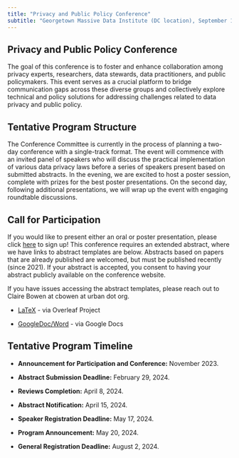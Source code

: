 ```yaml
---
title: "Privacy and Public Policy Conference"
subtitle: "Georgetown Massive Data Institute (DC location), September 13-14, 2024"
---
```


## Privacy and Public Policy Conference

The goal of this conference is to foster and enhance collaboration among privacy experts, researchers, data stewards, data practitioners, and public policymakers. This event serves as a crucial platform to bridge communication gaps across these diverse groups and collectively explore technical and policy solutions for addressing challenges related to data privacy and public policy.

## **Tentative Program Structure**

The Conference Committee is currently in the process of planning a two-day conference with a single-track format. The event will commence with an invited panel of speakers who will discuss the practical implementation of various data privacy laws before a series of speakers present based on submitted abstracts. In the evening, we are excited to host a poster session, complete with prizes for the best poster presentations. On the second day, following additional presentations, we will wrap up the event with engaging roundtable discussions.

## **Call for Participation**

If you would like to present either an oral or poster presentation, please click [here](https://docs.google.com/forms/d/e/1FAIpQLSe3JWSrB8U0adk_INZ5eQaMaeGV7-P5muDX_LUXKoRp72x89w/viewform) to sign up! This conference requires an extended abstract, where we have links to abstract templates are below. Abstracts based on papers that are already published are welcomed, but must be published recently (since 2021). If your abstract is accepted, you consent to having your abstract publicly available on the conference website.

If you have issues accessing the abstract templates, please reach out to Claire Bowen at cbowen at urban dot org.

-   [LaTeX](https://www.overleaf.com/read/kvwpjnsqyybh#a2f234) - via Overleaf Project

-   [GoogleDoc/Word](https://docs.google.com/document/d/1H6g1bBp7C6wcpzU31DsyWPaiTiMM1gNI/edit) - via Google Docs

## **Tentative Program Timeline**

-   **Announcement for Participation and Conference:** November 2023.

-   **Abstract Submission Deadline:** February 29, 2024.

-   **Reviews Completion:** April 8, 2024.

-   **Abstract Notification:** April 15, 2024.

-   **Speaker Registration Deadline:** May 17, 2024.

-   **Program Announcement:** May 20, 2024.

-   **General Registration Deadline:** August 2, 2024.
